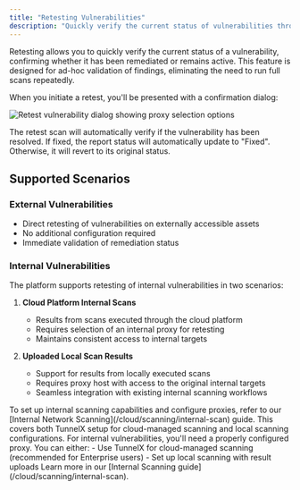 ```yaml
---
title: "Retesting Vulnerabilities"
description: "Quickly verify the current status of vulnerabilities through targeted retesting"
---
```


Retesting allows you to quickly verify the current status of a vulnerability, confirming whether it has been remediated or remains active. This feature is designed for ad-hoc validation of findings, eliminating the need to run full scans repeatedly.

When you initiate a retest, you'll be presented with a confirmation dialog:

<Frame>
  <img src="/images/platform/retest-dialog.png" alt="Retest vulnerability dialog showing proxy selection options" />
</Frame>

The retest scan will automatically verify if the vulnerability has been resolved. If fixed, the report status will automatically update to "Fixed". Otherwise, it will revert to its original status.

## Supported Scenarios

### External Vulnerabilities
- Direct retesting of vulnerabilities on externally accessible assets
- No additional configuration required
- Immediate validation of remediation status

### Internal Vulnerabilities
The platform supports retesting of internal vulnerabilities in two scenarios:

1. **Cloud Platform Internal Scans**
   - Results from scans executed through the cloud platform
   - Requires selection of an internal proxy for retesting
   - Maintains consistent access to internal targets

2. **Uploaded Local Scan Results**
   - Support for results from locally executed scans
   - Requires proxy host with access to the original internal targets
   - Seamless integration with existing internal scanning workflows

<Note>
To set up internal scanning capabilities and configure proxies, refer to our [Internal Network Scanning](/cloud/scanning/internal-scan) guide. This covers both TunnelX setup for cloud-managed scanning and local scanning configurations.
</Note>

<Info>
For internal vulnerabilities, you'll need a properly configured proxy. You can either:
- Use TunnelX for cloud-managed scanning (recommended for Enterprise users)
- Set up local scanning with result uploads
Learn more in our [Internal Scanning guide](/cloud/scanning/internal-scan).
</Info> 